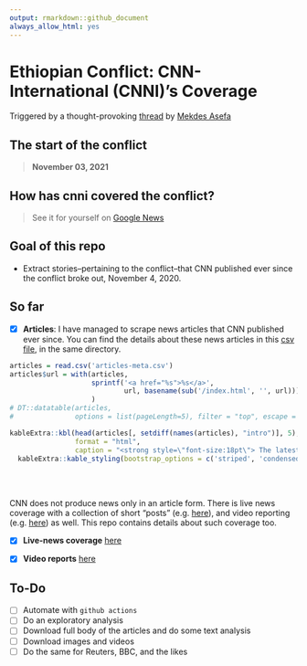 ```yaml
---
output: rmarkdown::github_document
always_allow_html: yes
---
```


# **Ethiopian Conflict: CNN-International (CNNI)'s Coverage**

Triggered by a thought-provoking [thread](https://twitter.com/mekdes_asefa/status/1439266110679965708) by [Mekdes Asefa](https://twitter.com/mekdes_asefa)

## The start of the conflict
> **November 03, 2021** 

## How has cnni covered the conflict? 

> See it for yourself on [Google News](https://google.com/search?q=site:https://cnn.com+after:2020-11-02+"Ethiopia"+AND+"Tigray"+-"Covid"+-"Nile"+&tbm=nws+&lr=lang_en+tbs=sbd:1+)

## Goal of this repo

* Extract stories--pertaining to the conflict--that CNN published ever since the conflict broke out, November 4, 2020. 

## So far

- [x] **Articles**: 
    I have managed to scrape news articles that CNN published ever since. You can find the details about these news articles in this [csv file](articles-meta.csv), in the same directory. 

```r
articles = read.csv('articles-meta.csv')
articles$url = with(articles, 
                    sprintf('<a href="%s">%s</a>', 
                            url, basename(sub('/index.html', '', url)))
                    )
# DT::datatable(articles, 
#               options = list(pageLength=5), filter = "top", escape = F) 

kableExtra::kbl(head(articles[, setdiff(names(articles), "intro")], 5), 
                format = "html",
                caption = "<strong style=\"font-size:18pt\"> The latest 5 articles </strong>", booktabs=T, escape = F) |> 
  kableExtra::kable_styling(bootstrap_options = c('striped', 'condensed'))
```


<br> <br>

CNN does not produce news only in an article form. There is live news coverage with a collection of short "posts" (e.g. [here](https://edition.cnn.com/africa/live-news/ethiopia-conflict-updates-11-5-intl/index.html)), and video reporting (e.g. [here](https://edition.cnn.com/videos/world/2021/06/13/ethiopia-famine-thousands-facing-starvation-busari-lklv-nr-intl-vpx.cnn)) as well. This repo contains details about such coverage too. 

- [x] **Live-news coverage** [here](live-news-articles.csv)

- [x] **Video reports** [here](video-reports.csv)


## To-Do

- [ ] Automate with `github actions`
- [ ] Do an exploratory analysis
- [ ] Download full body of the articles and do some text analysis
- [ ] Download images and videos
- [ ] Do the same for Reuters, BBC, and the likes




